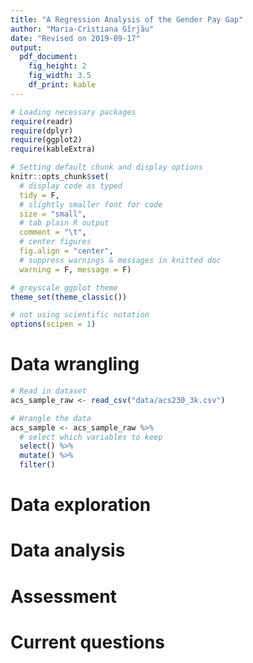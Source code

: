 ```yaml
---
title: "A Regression Analysis of the Gender Pay Gap"
author: "Maria-Cristiana Gîrjău"
date: "Revised on 2019-09-17"
output: 
  pdf_document:
    fig_height: 2
    fig_width: 3.5
    df_print: kable
---
```


```r
# Loading necessary packages
require(readr)
require(dplyr)
require(ggplot2)
require(kableExtra)

# Setting default chunk and display options
knitr::opts_chunk$set(
  # display code as typed
  tidy = F,
  # slightly smaller font for code
  size = "small",
  # tab plain R output
  comment = "\t",
  # center figures
  fig.align = "center",
  # suppress warnings & messages in knitted doc
  warning = F, message = F)   

# greyscale ggplot theme
theme_set(theme_classic())

# not using scientific notation
options(scipen = 1)
```

<!-- This document should include all the code used to wrangle and analze your data. You should comment your code within each code chunk, and you should document your process as you go. This means describing what each code chunk is doing if it's not immediately obvious (e.g., "After reading in the data, we noticed that this categorical variable was being treated as a numeric variable, so we forced it to be a factor instead."), every decision you made (e.g., "In the code below, we dropped every person over 90 years old and collapsed such-and-such categorical variable down to three categories instead of 10."), and what you are gathering from any output (e.g., "The histogram above shows us that the data are skewed right with one extreme outlier around 300."). Only set `echo=F` for code you do not want to receive feedback on. Use `eval=F` if there is code that is not working and that you want help with! -->

# Data wrangling

<!-- Get the data into the format needed for analysis. Any time in other sections that you realize your data should actually look a different way (e.g, maybe you decide you really want to collapse a categorical variable or something), make sure to come back to this section to implement that change from the beginning. This will be an iterative process! -->

```r
# Read in dataset
acs_sample_raw <- read_csv("data/acs230_3k.csv")
```

```r
# Wrangle the data
acs_sample <- acs_sample_raw %>%
  # select which variables to keep
  select() %>%
  mutate() %>%
  filter()
```

# Data exploration

<!-- Explore distributions and associations graphically and numerically. -->

# Data analysis

<!-- Perform analyses. -->

# Assessment


\newpage

# Current questions

<!-- If you are running into issues or have wrangling problems outside of your skillset, let me know here how I can help! You can also ask for pointers on how to implement a method that maybe we haven't covered in course but you would like to include. -->
